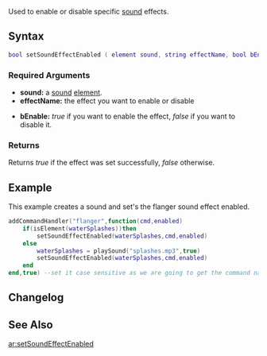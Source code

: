  
{{Client function}}
Used to enable or disable specific [[/sound.md|sound]] effects.
{{New feature/item|3.0132|1.3.2||
Use a [[/player.md|player]] element to control a players voice with this function.
}}
==Syntax== 
<syntaxhighlight lang="lua">bool setSoundEffectEnabled ( element sound, string effectName, bool bEnable )</syntaxhighlight> 
{{OOP||[[/sound.md|sound]]:setEffectEnabled}}
===Required Arguments=== 
*'''sound:''' a [[/sound.md|sound]] [[/element.md|element]].
*'''effectName:''' the effect you want to enable or disable
{{Sound_Effects}}
*'''bEnable:''' ''true'' if you want to enable the effect, ''false'' if you want to disable it.

===Returns===
Returns ''true'' if the effect was set successfully, ''false'' otherwise.

==Example== 
This example creates a sound and set's the flanger sound effect enabled.
<syntaxhighlight lang="lua">addCommandHandler("flanger",function(cmd,enabled)
	if(isElement(waterSplashes))then
		setSoundEffectEnabled(waterSplashes,cmd,enabled)
	else
		waterSplashes = playSound("splashes.mp3",true)
		setSoundEffectEnabled(waterSplashes,cmd,enabled)
	end
end,true) --set it case sensitive as we are going to get the command name and use it in the setSoundEffectEnabled
</syntaxhighlight>

==Changelog==
{{ChangelogHeader}}
{{ChangelogItem|1.3.2|Added player element for voice control}}

==See Also==
{{Client_audio_functions}}

[[/ar:setSoundEffectEnabled.md|ar:setSoundEffectEnabled]]